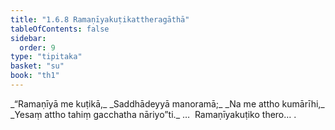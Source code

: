 ```yaml
---
title: "1.6.8 Ramaṇīyakuṭikattheragāthā"
tableOfContents: false
sidebar:
  order: 9
type: "tipitaka"
basket: "su"
book: "th1"
---
```



<DynamicBreadcrumb />

<Division number="58" book="th1" bookNo="19" page="232">

<Paragraph number="131" type="verses" book="th1">
_“Ramaṇīyā me kuṭikā,_  
_Saddhādeyyā manoramā;_  
_Na me attho kumārīhi,_  
_Yesaṃ attho tahiṃ gacchatha nāriyo”ti._  


</Paragraph>
</Division>

<Paragraph number="132" type="center" book="th1">
…  Ramaṇīyakuṭiko thero… .
</Paragraph>
